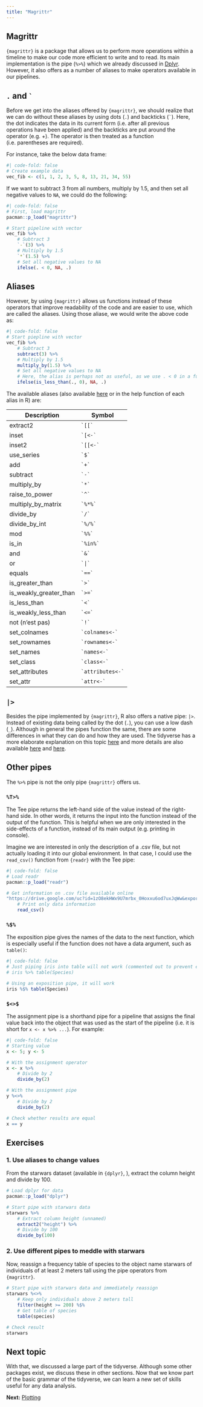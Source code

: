 ```yaml
---
title: "Magrittr"
---
```


## Magrittr
`{magrittr}` is a package that allows us to perform more operations within a timeline to make our code more efficient to write and to read. Its main implementation is the pipe (`%>%`) which we already discussed in [Dplyr](dplyr.qmd). However, it also offers as a number of aliases to make operators available in our pipelines.

## `.` and `` ` ``
Before we get into the aliases offered by `{magrittr}`, we should realize that we can do without these aliases by using dots (`.`) and backticks (`` ` ``). Here, the dot indicates the data in its current form (i.e. after all previous operations have been applied) and the backticks are put around the operator (e.g. \grave+\grave). The operator is then treated as a function (i.e. parentheses are required).

For instance, take the below data frame:

```r
#| code-fold: false
# Create example data
vec_fib <- c(1, 1, 2, 3, 5, 8, 13, 21, 34, 55)

```

If we want to subtract 3 from all numbers,  multiply by 1.5, and then set all negative values to `NA`, we could do the following:

```r
#| code-fold: false
# First, load magrittr
pacman::p_load("magrittr")

# Start pipeline with vector
vec_fib %>%
    # Subtract 3
    `-`(3) %>%
    # Multiply by 1.5
    `*`(1.5) %>%
    # Set all negative values to NA
    ifelse(. < 0, NA, .)

```

## Aliases
However, by using `{magrittr}` allows us functions instead of these operators that improve readability of the code and are easier to use, which are called the aliases. Using those
aliase, we would write the above code as:

```r
#| code-fold: false
# Start piepline with vector
vec_fib %>%
    # Subtract 3
    subtract(3) %>%
    # Multiply by 1.5
    multiply_by(1.5) %>%
    # Set all negative values to NA
    # Here, the alias is perhaps not as useful, as we use . < 0 in a function. The aliases are mostly useful as first function in each piece of the pipeline
    ifelse(is_less_than(., 0), NA, .)

```

The available aliases (also available [here](https://magrittr.tidyverse.org/reference/aliases.html) or in the help function of each alias in R) are:

| **Description**             | **Symbol**      |
|----------------------------|-------------|
| extract2                  | `` `[[` ``        |
| inset                     | `` `[<-` ``      |
| inset2                    | `` `[[<-` ``     |
| use_series                | `` `$` ``         |
| add                       | `` `+` ``        |
| subtract                  | `` `-` ``        |
| multiply_by               | `` `*` ``        |
| raise_to_power            | `` `^` ``        |
| multiply_by_matrix        | `` `%*%` ``      |
| divide_by                 | `` `/` ``        |
| divide_by_int             | `` `%/%` ``      |
| mod                       | `` `%%` ``       |
| is_in                     | `` `%in%` ``     |
| and                       | `` `&` ``        |
| or                        | `` `|` ``        |
| equals                    | `` `==` ``       |
| is_greater_than           | `` `>` ``        |
| is_weakly_greater_than    | `` `>=` ``       |
| is_less_than              | `` `<` ``        |
| is_weakly_less_than       | `` `<=` ``       |
| not (n'est pas)           | `` `!` ``        |
| set_colnames              | `` `colnames<-` ``|
| set_rownames              | `` `rownames<-` ``|
| set_names                 | `` `names<-` ``  |
| set_class                 | `` `class<-` ``  |
| set_attributes            | `` `attributes<-` ``|
| set_attr                  | `` `attr<-` ``   |

## `|>` 
Besides the pipe implemented by `{magrittr}`, R also offers a native pipe: `|>`. Instead of existing data being called by the dot (`.`), you can use a low dash (`_`). 
Although in general the pipes function the same, there are some differences in what they can do and how they are used. The tidyverse has a more elaborate explanation on this topic [here](https://www.tidyverse.org/blog/2023/04/base-vs-magrittr-pipe/) and 
more details are also available [here](https://stackoverflow.com/questions/67633022/what-are-the-differences-between-rs-native-pipe-and-the-magrittr-pipe) and [here](https://www.r-bloggers.com/2022/01/understanding-the-native-r-pipe-2/).

## Other pipes
The `%>%` pipe is not the only pipe `{magrittr}` offers us.

### `%T>%`
The Tee pipe returns the left-hand side of the value instead of the right-hand side. In other words, it returns the input into the function instead of the output of the function. This is helpful when we are only interested in the side-effects of a function, instead of its main output (e.g. printing in console).

Imagine we are interested in only the description of a .csv file, but not actually loading it into our global environment. In that case, I could use the `read_csv()` function from `{readr}` with the Tee pipe:

```r
#| code-fold: false
# Load readr
pacman::p_load("readr")

# Get information on .csv file available online
"https://drive.google.com/uc?id=1zO8ekHWx9U7mrbx_0Hoxxu6od7uxJqWw&export=download" %T>% 
    # Print only data information
    read_csv()

```

### `%$%`
The exposition pipe gives the names of the data to the next function, which is especially useful if the function does not have a data argument, such as `table()`:

```r
#| code-fold: false
# Just piping iris into table will not work (commented out to prevent error)
# iris %>% table(Species)

# Using an exposition pipe, it will work
iris %$% table(Species)

```

### `$<>$`
The assignment pipe is a shorthand pipe for a pipeline that assigns the final value back into the object that was used as the start of the pipeline (i.e. it is short for `x <- x %>% ...`). For example:

```r
#| code-fold: false
# Starting value
x <- 5; y <- 5

# With the assignment operator
x <- x %>%
    # Divide by 2
    divide_by(2)

# With the assignment pipe
y %<>%
    # Divide by 2
    divide_by(2)

# Check whether results are equal
x == y

```

## Exercises
### 1. Use aliases to change values
From the starwars dataset (available in `{dplyr}`, ), extract the column height and divide by 100.

```r
# Load dplyr for data
pacman::p_load("dplyr")

# Start pipe with starwars data
starwars %>%
    # Extract column height (unnamed)
    extract2("height") %>%
    # Divide by 100
    divide_by(100)

```

### 2. Use different pipes to meddle with starwars
Now, reassign a frequency table of species to the object name starwars of individuals of at least 2 meters tall using the pipe operators from `{magrittr}`.

```r
# Start pipe with starwars data and immediately reassign
starwars %<>%
    # Keep only individuals above 2 meters tall
    filter(height >= 200) %$%
    # Get table of species
    table(species)

# Check result
starwars

```

## Next topic
With that, we discussed a large part of the tidyverse. Although some other packages exist, we discuss these in other sections. Now that we know part of the basic grammar of the tidyverse, we can learn a new set of skills useful for any data analysis.

**Next:** [Plotting](plotting.qmd)
